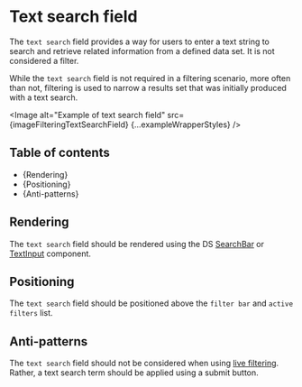 


<Meta title="Style Guide/Filtering/Page Composition/Text search field" />

# Text search field

The `text search` field provides a way for users to enter a text string to
search and retrieve related information from a defined data set. It is not
considered a filter.

While the `text search` field is not required in a filtering scenario, more
often than not, filtering is used to narrow a results set that was initially
produced with a text search.

<Image
  alt="Example of text search field"
  src={imageFilteringTextSearchField}
  {...exampleWrapperStyles}
/>

## Table of contents

- {<Link href="#rendering" target="_self">Rendering</Link>}
- {<Link href="#positioning" target="_self">Positioning</Link>}
- {<Link href="#anti-patterns" target="_self">Anti-patterns</Link>}

## Rendering

The `text search` field should be rendered using the DS
[SearchBar](./?path=/docs/components-form-elements-searchbar--docs) or
[TextInput](./?path=/docs/components-form-elements-textinput--docs) component.

## Positioning

The `text search` field should be positioned above the `filter bar` and `active filters` list.

## Anti-patterns

The `text search` field should not be considered when using [live
filtering](./?path=/docs/style-guide-filtering-applying-clearing-filters--docs#applying-filters).
Rather, a text search term should be applied using a submit button.
